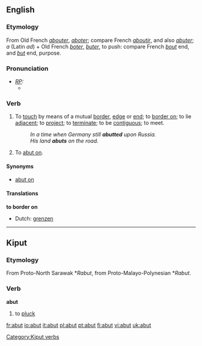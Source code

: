 ==English==

===Etymology===
From Old French ''[[abouter]]'', ''[[aboter]]''; compare French ''[[aboutir]]'', and also ''[[abuter]]''; ''a'' (Latin ''ad'') + Old French ''[[boter]]'', ''[[buter]]'', to push: compare French ''[[bout]]'' end, and ''[[but]]'' end, purpose.

===Pronunciation===
* ''[[RP]]:''
** {{IPA|/əˈbʌt/}}

===Verb===
{{en-verb|abut|t|ing}}

# {{intransitive}} To [[touch]] by means of a mutual [[border]], [[edge]] or [[end]];  to [[border on]]; to lie [[adjacent]]; to [[project]]; to [[terminate]]; to be [[contiguous]]; to meet.
#: ''In a time when Germany still '''abutted''' upon Russia.''
#: ''His land '''abuts''' on the road.''
# {{transitive}} To [[abut on]].

====Synonyms====
* {{transitive}} [[abut on]]

====Translations====
'''to border on'''
{{top}}
* Dutch: [[grenzen]]
{{mid}}
{{bottom}}
----
==Kiput==
===Etymology===
From Proto-North Sarawak *''Rabut'', from Proto-Malayo-Polynesian *''Rabut''.
===Verb===
'''abut'''

# to [[pluck]]
[[Category:Kiput verbs]]
[[fr:abut]]
[[io:abut]]
[[it:abut]]
[[pl:abut]]
[[pt:abut]]
[[fi:abut]]
[[vi:abut]]
[[uk:abut]]